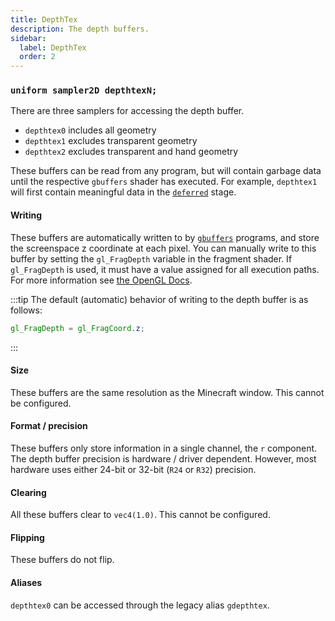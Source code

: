 ```yaml
---
title: DepthTex
description: The depth buffers.
sidebar:
  label: DepthTex
  order: 2
---
```



### `uniform sampler2D depthtexN;`

There are three samplers for accessing the depth buffer.
- `depthtex0` includes all geometry
- `depthtex1` excludes transparent geometry
- `depthtex2` excludes transparent and hand geometry

These buffers can be read from any program, but will contain garbage data until the respective `gbuffers` shader has executed. For example, `depthtex1` will first contain meaningful data in the [`deferred`](/current/reference/programs/deferred) stage.

#### Writing

These buffers are automatically written to by [`gbuffers`](/current/reference/programs/gbuffers) programs, and store the screenspace z coordinate at each pixel. You can manually write to this buffer by setting the `gl_FragDepth` variable in the fragment shader. If `gl_FragDepth` is used, it must have a value assigned for all execution paths. For more information see [the OpenGL Docs](https://registry.khronos.org/OpenGL-Refpages/gl4/html/gl_FragDepth.xhtml).

:::tip
The default (automatic) behavior of writing to the depth buffer is as follows:
```glsl
gl_FragDepth = gl_FragCoord.z;
```
:::

#### Size

These buffers are the same resolution as the Minecraft window. This cannot be configured.

#### Format / precision

These buffers only store information in a single channel, the `r` component. The depth buffer precision is hardware / driver dependent. However, most hardware uses either 24-bit or 32-bit (`R24` or `R32`) precision.

#### Clearing

All these buffers clear to `vec4(1.0)`. This cannot be configured.

#### Flipping

These buffers do not flip.

#### Aliases <Badge text="Legacy" variant="danger" size="medium" />
`depthtex0` can be accessed through the legacy alias `gdepthtex`.
